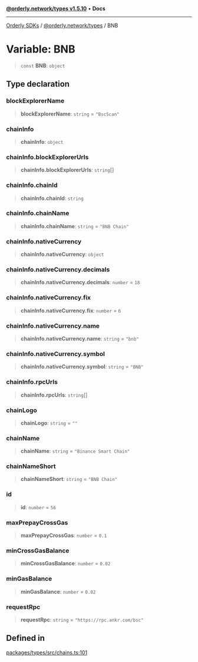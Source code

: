 [**@orderly.network/types v1.5.10**](/sdks/tech-doc/@orderly.network/types/README) • **Docs**

***

[Orderly SDKs](/sdks/tech-doc/packages) / [@orderly.network/types](/sdks/tech-doc/@orderly.network/types/README) / BNB

# Variable: BNB

> `const` **BNB**: `object`

## Type declaration

### blockExplorerName

> **blockExplorerName**: `string` = `"BscScan"`

### chainInfo

> **chainInfo**: `object`

### chainInfo.blockExplorerUrls

> **chainInfo.blockExplorerUrls**: `string`[]

### chainInfo.chainId

> **chainInfo.chainId**: `string`

### chainInfo.chainName

> **chainInfo.chainName**: `string` = `"BNB Chain"`

### chainInfo.nativeCurrency

> **chainInfo.nativeCurrency**: `object`

### chainInfo.nativeCurrency.decimals

> **chainInfo.nativeCurrency.decimals**: `number` = `18`

### chainInfo.nativeCurrency.fix

> **chainInfo.nativeCurrency.fix**: `number` = `6`

### chainInfo.nativeCurrency.name

> **chainInfo.nativeCurrency.name**: `string` = `"bnb"`

### chainInfo.nativeCurrency.symbol

> **chainInfo.nativeCurrency.symbol**: `string` = `"BNB"`

### chainInfo.rpcUrls

> **chainInfo.rpcUrls**: `string`[]

### chainLogo

> **chainLogo**: `string` = `""`

### chainName

> **chainName**: `string` = `"Binance Smart Chain"`

### chainNameShort

> **chainNameShort**: `string` = `"BNB Chain"`

### id

> **id**: `number` = `56`

### maxPrepayCrossGas

> **maxPrepayCrossGas**: `number` = `0.1`

### minCrossGasBalance

> **minCrossGasBalance**: `number` = `0.02`

### minGasBalance

> **minGasBalance**: `number` = `0.02`

### requestRpc

> **requestRpc**: `string` = `"https://rpc.ankr.com/bsc"`

## Defined in

[packages/types/src/chains.ts:101](https://github.com/OrderlyNetwork/js-sdk/blob/554ae704783e3b83c40bb234a899e8f02987d9b6/packages/types/src/chains.ts#L101)
